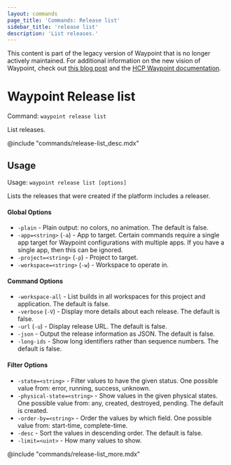 ```yaml
---
layout: commands
page_title: 'Commands: Release list'
sidebar_title: 'release list'
description: 'List releases.'
---
```


<Warning>

This content is part of the legacy version of Waypoint that is no longer actively maintained. For additional information on the new vision of Waypoint, check out [this blog post](https://www.hashicorp.com/blog/a-new-vision-for-hcp-waypoint) and the [HCP Waypoint documentation](/hcp/docs/waypoint).

</Warning>

# Waypoint Release list

Command: `waypoint release list`

List releases.

@include "commands/release-list_desc.mdx"

## Usage

Usage: `waypoint release list [options]`

Lists the releases that were created if the platform includes a releaser.

#### Global Options

- `-plain` - Plain output: no colors, no animation. The default is false.
- `-app=<string>` (`-a`) - App to target. Certain commands require a single app target for Waypoint configurations with multiple apps. If you have a single app, then this can be ignored.
- `-project=<string>` (`-p`) - Project to target.
- `-workspace=<string>` (`-w`) - Workspace to operate in.

#### Command Options

- `-workspace-all` - List builds in all workspaces for this project and application. The default is false.
- `-verbose` (`-V`) - Display more details about each release. The default is false.
- `-url` (`-u`) - Display release URL. The default is false.
- `-json` - Output the release information as JSON. The default is false.
- `-long-ids` - Show long identifiers rather than sequence numbers. The default is false.

#### Filter Options

- `-state=<string>` - Filter values to have the given status. One possible value from: error, running, success, unknown.
- `-physical-state=<string>` - Show values in the given physical states. One possible value from: any, created, destroyed, pending. The default is created.
- `-order-by=<string>` - Order the values by which field. One possible value from: start-time, complete-time.
- `-desc` - Sort the values in descending order. The default is false.
- `-limit=<uint>` - How many values to show.

@include "commands/release-list_more.mdx"
